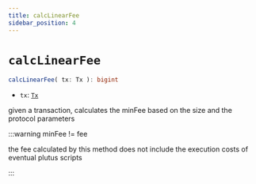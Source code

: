 ```yaml
---
title: calcLinearFee
sidebar_position: 4
---
```


# `calcLinearFee`

```ts
calcLinearFee( tx: Tx ): bigint
```

- `tx`: [`Tx`](../cardano-ledger-ts/classes/Tx)

given a transaction, calculates the minFee based on the size and the protocol parameters

:::warning minFee != fee

the fee calculated by this method does not include the execution costs of eventual plutus scripts

:::